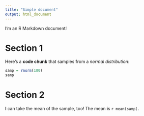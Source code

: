 ```yaml
---
title: "Simple document"
output: html_document
---
```


I'm an R Markdown document! 

# Section 1

Here's a **code chunk** that samples from 
a _normal distribution_:

```r
samp = rnorm(100)
samp

```

# Section 2

I can take the mean of the sample, too!
The mean is `r mean(samp)`.